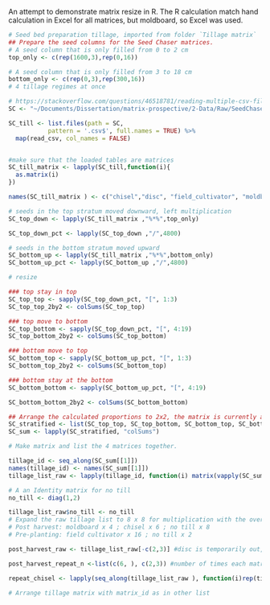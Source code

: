 
An attempt to demonstrate matrix resize in R. The R calculation match hand calculation in Excel for all matrices, but moldboard, so Excel was used.

```r
# Seed bed preparation tillage, imported from folder `Tillage matrix`
## Prepare the seed columns for the Seed Chaser matrices.  
# A seed column that is only filled from 0 to 2 cm
top_only <- c(rep(1600,3),rep(0,16))

# A seed column that is only filled from 3 to 18 cm
bottom_only <- c(rep(0,3),rep(300,16))
# 4 tillage regimes at once

# https://stackoverflow.com/questions/46518781/reading-multiple-csv-files-as-data-frames-in-r
SC <- "~/Documents/Dissertation/matrix-prospective/2-Data/Raw/SeedChaser_Spokas07"

SC_till <- list.files(path = SC, 
           pattern = '.csv$', full.names = TRUE) %>%
  map(read_csv, col_names = FALSE)


#make sure that the loaded tables are matrices
SC_till_matrix <- lapply(SC_till,function(i){
  as.matrix(i)
})  

names(SC_till_matrix ) <- c("chisel","disc", "field_cultivator", "moldboard")

# seeds in the top stratum moved downward, left multiplication
SC_top_down <- lapply(SC_till_matrix ,"%*%",top_only)

SC_top_down_pct <- lapply(SC_top_down ,"/",4800)

# seeds in the bottom stratum moved upward
SC_bottom_up <- lapply(SC_till_matrix ,"%*%",bottom_only)
SC_bottom_up_pct <- lapply(SC_bottom_up ,"/",4800)

# resize 

### top stay in top
SC_top_top <- sapply(SC_top_down_pct, "[", 1:3)
SC_top_top_2by2 <- colSums(SC_top_top)

### top move to bottom
SC_top_bottom <- sapply(SC_top_down_pct, "[", 4:19)
SC_top_bottom_2by2 <- colSums(SC_top_bottom)

### bottom move to top
SC_bottom_top <- sapply(SC_bottom_up_pct, "[", 1:3)
SC_bottom_top_2by2 <- colSums(SC_bottom_top)

### bottom stay at the bottom  
SC_bottom_bottom <- sapply(SC_bottom_up_pct, "[", 4:19)

SC_bottom_bottom_2by2 <- colSums(SC_bottom_bottom)

## Arrange the calculated proportions to 2x2, the matrix is currently alphabetical
SC_stratified <- list(SC_top_top, SC_top_bottom, SC_bottom_top, SC_bottom_bottom)
SC_sum <- lapply(SC_stratified, "colSums")

# Make matrix and list the 4 matrices together.

tillage_id <- seq_along(SC_sum[[1]])
names(tillage_id) <- names(SC_sum[[1]])
tillage_list_raw <- lapply(tillage_id, function(i) matrix(vapply(SC_sum, `[[`, 0, i), ncol = 2))

# A an Identity matrix for no till 
no_till <- diag(1,2)

tillage_list_raw$no_till <- no_till
# Expand the raw tillage list to 8 x 8 for multiplication with the overwinter matrices 
# Post harvest: moldboard x 4 ; chisel x 6 ; no till x 8 
# Pre-planting: field cultivator x 16 ; no till x 2 

post_harvest_raw <- tillage_list_raw[-c(2,3)] #disc is temporarily out, field cultivator is for pre_planting 

post_harvest_repeat_n <-list(c(6, ), c(2,3)) #number of times each matrix is repeated

repeat_chisel <- lapply(seq_along(tillage_list_raw ), function(i)rep(tillage_list_raw[[i]], repeat.list[[i]]))

# Arrange tillage matrix with matrix_id as in other list




```
